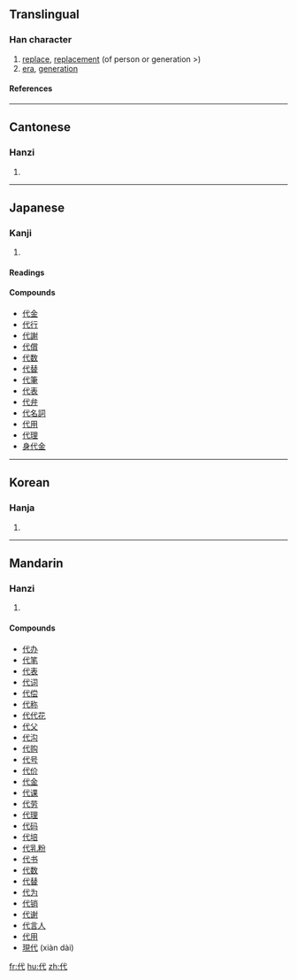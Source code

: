 ==Translingual==
===Han character===
{{Han char|rad=人|as=03|sn=5|four=2324<sub>0</sub>|canj=人戈心 (OIP)}}
# [[replace]], [[replacement]] (of person or generation >)
# [[era]], [[generation]]
====References====
{{Han ref|kx=0093.110|dkj=00386|dj=0197.070|hdz=10113.050|uh=4EE3|ud=20195|bh=A54E|bd=42318}}
----
==Cantonese==
===Hanzi===
{{yue-hanzi|jyut=|y=[[doi6]]}}
# {{defn|Cantonese}}
----
==Japanese==
===Kanji===
{{ja-kanji|grade=|rs=人03}}
# {{defn|Japanese}}
====Readings====
{{ja-readings|on=ダイ (dai), タイ (tai)|kun=[[かわる]] (kawaru), [[よ]] (yo), [[しろ]] (shiro)}}

====Compounds====
*[[代金]]
*[[代行]]
*[[代謝]]
*[[代償]]
*[[代数]]
*[[代替]]
*[[代筆]]
*[[代表]]
*[[代弁]]
*[[代名詞]]
*[[代用]]
*[[代理]]
*[[身代金]]
----
==Korean==
===Hanja===
{{ko-hanja|hangeul=대|rv=dae|mr=tae}}
# {{defn|Korean}}
----
==Mandarin==
===Hanzi===
{{cmn-hanzi|pin=[[dài]] ([[dai4]])|wg=tai<sup>4</sup>}}
# {{defn|Mandarin}}

====Compounds====
*[[代办]]
*[[代笔]]
*[[代表]]
*[[代词]]
*[[代偿]]
*[[代称]]
*[[代代花]]
*[[代父]]
*[[代沟]]
*[[代购]]
*[[代号]]
*[[代价]]
*[[代金]]
*[[代课]]
*[[代劳]]
*[[代理]]
*[[代码]]
*[[代培]]
*[[代乳粉]]
*[[代书]]
*[[代数]]
*[[代替]]
*[[代为]]
*[[代销]]
*[[代谢]]
*[[代言人]]
*[[代用]]
*[[現代]] (xiàn dài)

[[fr:代]]
[[hu:代]]
[[zh:代]]
